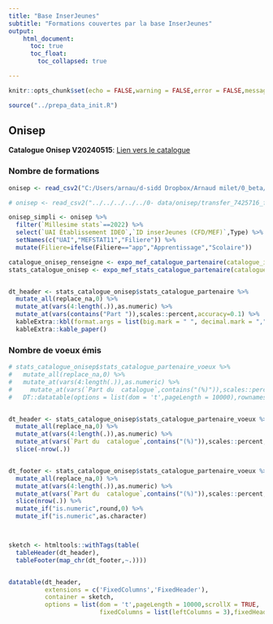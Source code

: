 ```yaml
---
title: "Base InserJeunes"
subtitle: "Formations couvertes par la base InserJeunes"
output: 
    html_document:
      toc: true
      toc_float:
        toc_collapsed: true

---
```


```r
knitr::opts_chunk$set(echo = FALSE,warning = FALSE,error = FALSE,message = FALSE)

source("../prepa_data_init.R")

```

## Onisep

**Catalogue Onisep V20240515**: [Lien vers le catalogue](https://drive.google.com/drive/folders/1cPL9B2uvz2bn2j2I6bXPPS2jaXAm_g9_)


### Nombre de formations

```r

onisep <- read_csv2("C:/Users/arnau/d-sidd Dropbox/Arnaud milet/0_beta/1- Exposition/0- data/onisep/transfer_7425716_files_efd8604c/relations_etablissement-inserjeunes_etablissement_inserjeunes_20240507_161712.csv")

# onisep <- read_csv2("../../../../../0- data/onisep/transfer_7425716_files_efd8604c/relations_etablissement-inserjeunes_etablissement_inserjeunes_20240507_161712.csv")

onisep_simpli <- onisep %>% 
  filter(`Millesime stats`==2022) %>% 
  select(`UAI Établissement IDEO`,`ID inserJeunes (CFD/MEF)`,Type) %>% 
  setNames(c("UAI","MEFSTAT11","Filiere")) %>% 
  mutate(Filiere=ifelse(Filiere=="app","Apprentissage","Scolaire"))

catalogue_onisep_renseigne <- expo_mef_catalogue_partenaire(catalogue_init = onisep_simpli,type_source = "onisep")
stats_catalogue_onisep <- expo_mef_stats_catalogue_partenaire(catalogue_partenaire_renseigne = catalogue_onisep_renseigne)


dt_header <- stats_catalogue_onisep$stats_catalogue_partenaire %>%
  mutate_all(replace_na,0) %>% 
  mutate_at(vars(4:length(.)),as.numeric) %>% 
  mutate_at(vars(contains("Part ")),scales::percent,accuracy=0.1) %>% 
  kableExtra::kbl(format.args = list(big.mark = " ", decimal.mark = ",")) %>%
  kableExtra::kable_paper()

```

<!--

### Nombre d'élèves en année terminale

```r
stats_catalogue_onisep$stats_catalogue_partenaire_effectifs_temp %>%
  select(-`Nombre d'élèves à la rentrée`) %>% 
  mutate_all(replace_na,0) %>% 
  mutate_at(vars(4:length(.)),as.numeric) %>% 
    mutate_at(vars(`Part du  catalogue`,contains("(%)")),scales::percent,accuracy=0.1) %>% 
  DT::datatable(options = list(dom = 't',pageLength = 10000),rownames = F)

```

-->

### Nombre de voeux émis

```r
# stats_catalogue_onisep$stats_catalogue_partenaire_voeux %>%
#   mutate_all(replace_na,0) %>% 
#   mutate_at(vars(4:length(.)),as.numeric) %>% 
#     mutate_at(vars(`Part du  catalogue`,contains("(%)")),scales::percent,accuracy=0.1) %>% 
#   DT::datatable(options = list(dom = 't',pageLength = 10000),rownames = F)


dt_header <- stats_catalogue_onisep$stats_catalogue_partenaire_voeux %>%
  mutate_all(replace_na,0) %>% 
  mutate_at(vars(4:length(.)),as.numeric) %>% 
  mutate_at(vars(`Part du  catalogue`,contains("(%)")),scales::percent,accuracy=0.1) %>% 
  slice(-nrow(.))


dt_footer <- stats_catalogue_onisep$stats_catalogue_partenaire_voeux %>%
  mutate_all(replace_na,0) %>% 
  mutate_at(vars(4:length(.)),as.numeric) %>% 
  mutate_at(vars(`Part du  catalogue`,contains("(%)")),scales::percent,accuracy=0.1) %>% 
  slice(nrow(.)) %>% 
  mutate_if("is.numeric",round,0) %>% 
  mutate_if("is.numeric",as.character)



sketch <- htmltools::withTags(table(
  tableHeader(dt_header),
  tableFooter(map_chr(dt_footer,~.))))


datatable(dt_header,
          extensions = c('FixedColumns','FixedHeader'),
          container = sketch, 
          options = list(dom = 't',pageLength = 10000,scrollX = TRUE,
                         fixedColumns = list(leftColumns = 3),fixedHeader = TRUE),rownames = F)

```






